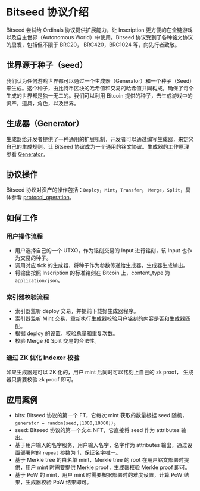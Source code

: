 
# Bitseed 协议介绍

Bitseed 尝试给 Ordinals 协议提供扩展能力，让 Inscription 更方便的在全链游戏以及自主世界（Autonomous World）中使用。Bitseed 协议受到了各种铭文协议的启发，包括但不限于 BRC20， BRC420，BRC1024 等，向先行者致敬。

## 世界源于种子（seed）

我们认为任何游戏世界都可以通过一个生成器（Generator）和一个种子（Seed）来生成。这个种子，由比特币区块的哈希值和交易的哈希值共同构成，确保了每个生成的世界都是独一无二的。我们可以利用 Bitcoin 提供的种子，去生成游戏中的资产，道具，角色，以及世界。

## 生成器（Generator）

生成器给开发者提供了一种通用的扩展机制，开发者可以通过编写生成器，来定义自己的生成规则。让 Bitseed 协议成为一个通用的铭文协议。生成器的工作原理参看 [Generator](./generator)。

## 协议操作

Bitseed 协议对资产的操作包括：`Deploy`，`Mint`，`Transfer`， `Merge`，`Split`，具体参看 [protocol_operation](./protocol_operation)。

## 如何工作

### 用户操作流程 

* 用户选择自己的一个 UTXO，作为铭刻交易的 Input 进行铭刻，该 Input 也作为交易的种子。
* 调用对应 tick 的生成器，将种子作为参数传递给生成器，生成器生成输出。 
* 将输出按照 Inscription 的标准铭刻在 Bitcoin 上，content_type 为 `application/json`。

### 索引器校验流程

* 索引器监听 deploy 交易，并提前下载好生成器程序。
* 索引器监听 Mint 交易，重新执行生成器校验用户铭刻的内容是否和生成器匹配。
* 根据 deploy 的设置，校验总量和重复次数。
* 校验 Merge 和 Split 交易的合法性。

### 通过 ZK 优化 Indexer 校验

如果生成器是可以 ZK 化的，用户 mint 后同时可以铭刻上自己的 zk proof， 生成器只需要校验 zk proof 即可。

## 应用案例

* bits: Bitseed 协议的第一个 FT，它每次 mint 获取的数量根据 seed 随机， `generator = random(seed,[1000,10000])`。
* seed: Bitseed 协议的第一个文本 NFT，它直接将 seed 作为 attributes 输出。
* 基于用户输入的名字服务，用户输入名字，名字作为 attributes 输出，通过设置部署时的 `repeat` 参数为 1，保证名字唯一。
* 基于 Merkle tree 的白名单 mint，Merkle tree 的 root 在用户铭文部署时提供，用户 mint 时需要提供 Merkle proof，生成器校验 Merkle proof 即可。
* 基于 PoW 的 mint，用户 mint 时需要根据部署时的难度设置，计算 PoW 结果，生成器校验 PoW 结果即可。

